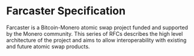 =Farcaster Specification=

Farcaster is a Bitcoin-Monero atomic swap project funded and supported by the Monero community. This series of RFCs describes the high level architecture of the project and aims to allow interoperability with existing and future atomic swap products.
